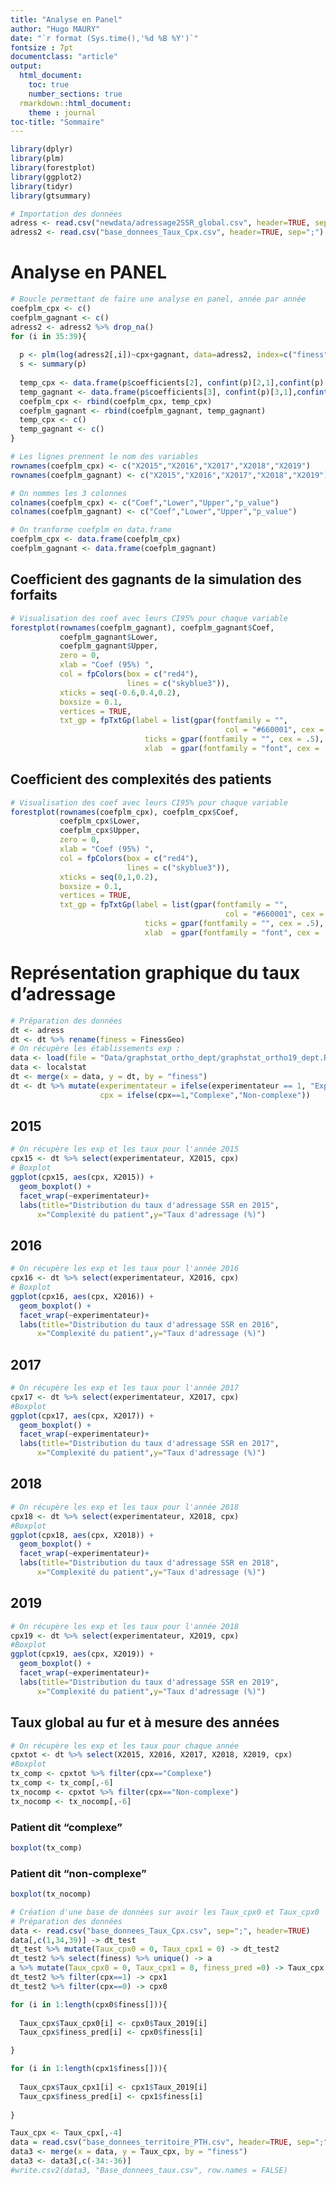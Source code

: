 ---
title: "Analyse en Panel"
author: "Hugo MAURY"
date: "`r format (Sys.time(),'%d %B %Y')`"
fontsize : 7pt
documentclass: "article"
output: 
  html_document:
    toc: true
    number_sections: true
  rmarkdown::html_document:
    theme : journal
toc-title: "Sommaire"
---

\newpage

```{r, include=FALSE}
library(dplyr)
library(plm)
library(forestplot)
library(ggplot2)
library(tidyr)
library(gtsummary)
```


```{r, echo=FALSE}
# Importation des données
adress <- read.csv("newdata/adressage2SSR_global.csv", header=TRUE, sep=";") # Base de données avec juste les taux
adress2 <- read.csv("base_donnees_Taux_Cpx.csv", header=TRUE, sep=";") # Base de données avec les Taux et les indicateurs territoriaux

```

# Analyse en PANEL

```{r, echo=FALSE, warning=FALSE}
# Boucle permettant de faire une analyse en panel, année par année
coefplm_cpx <- c()
coefplm_gagnant <- c()
adress2 <- adress2 %>% drop_na()
for (i in 35:39){
  
  p <- plm(log(adress2[,i])~cpx+gagnant, data=adress2, index=c("finess"), model = "random")
  s <- summary(p)
  
  temp_cpx <- data.frame(p$coefficients[2], confint(p)[2,1],confint(p)[2,2], s$coefficients[2,4])
  temp_gagnant <- data.frame(p$coefficients[3], confint(p)[3,1],confint(p)[3,2], s$coefficients[3,4])
  coefplm_cpx <- rbind(coefplm_cpx, temp_cpx)
  coefplm_gagnant <- rbind(coefplm_gagnant, temp_gagnant)
  temp_cpx <- c()
  temp_gagnant <- c()
}

# Les lignes prennent le nom des variables
rownames(coefplm_cpx) <- c("X2015","X2016","X2017","X2018","X2019")
rownames(coefplm_gagnant) <- c("X2015","X2016","X2017","X2018","X2019")

# On nommes les 3 colonnes
colnames(coefplm_cpx) <- c("Coef","Lower","Upper","p_value")
colnames(coefplm_gagnant) <- c("Coef","Lower","Upper","p_value")

# On tranforme coefplm en data.frame
coefplm_cpx <- data.frame(coefplm_cpx)
coefplm_gagnant <- data.frame(coefplm_gagnant)
```

## Coefficient des gagnants de la simulation des forfaits
```{r, echo=FALSE, warning=FALSE}
# Visualisation des coef avec leurs CI95% pour chaque variable
forestplot(rownames(coefplm_gagnant), coefplm_gagnant$Coef, 
           coefplm_gagnant$Lower,
           coefplm_gagnant$Upper,
           zero = 0,
           xlab = "Coef (95%) ",
           col = fpColors(box = c("red4"), 
                          lines = c("skyblue3")),
           xticks = seq(-0.6,0.4,0.2),
           boxsize = 0.1,
           vertices = TRUE,
           txt_gp = fpTxtGp(label = list(gpar(fontfamily = "",
                                                col = "#660001", cex = .75)),
                              ticks = gpar(fontfamily = "", cex = .5),
                              xlab  = gpar(fontfamily = "font", cex = .9)))
```

## Coefficient des complexités des patients
```{r, echo=FALSE, warning=FALSE}
# Visualisation des coef avec leurs CI95% pour chaque variable
forestplot(rownames(coefplm_cpx), coefplm_cpx$Coef, 
           coefplm_cpx$Lower,
           coefplm_cpx$Upper,
           zero = 0,
           xlab = "Coef (95%) ",
           col = fpColors(box = c("red4"), 
                          lines = c("skyblue3")),
           xticks = seq(0,1,0.2),
           boxsize = 0.1,
           vertices = TRUE,
           txt_gp = fpTxtGp(label = list(gpar(fontfamily = "",
                                                col = "#660001", cex = .75)),
                              ticks = gpar(fontfamily = "", cex = .5),
                              xlab  = gpar(fontfamily = "font", cex = .9)))
```


\newpage

# Représentation graphique du taux d'adressage

```{r, echo=FALSE, warning=FALSE}
# Préparation des données
dt <- adress
dt <- dt %>% rename(finess = FinessGeo)
# On récupère les établissements exp :
data <- load(file = "Data/graphstat_ortho_dept/graphstat_ortho19_dept.Rdata")
data <- localstat
dt <- merge(x = data, y = dt, by = "finess")
dt <- dt %>% mutate(experimentateur = ifelse(experimentateur == 1, "Experimentateur", "Non-experimentateur"),
                    cpx = ifelse(cpx==1,"Complexe","Non-complexe"))
```

## 2015
```{r,echo=FALSE, fig.align="center", warning=FALSE}
# On récupère les exp et les taux pour l'année 2015
cpx15 <- dt %>% select(experimentateur, X2015, cpx) 
# Boxplot
ggplot(cpx15, aes(cpx, X2015)) + 
  geom_boxplot() +
  facet_wrap(~experimentateur)+
  labs(title="Distribution du taux d'adressage SSR en 2015",
      x="Complexité du patient",y="Taux d'adressage (%)")
```

\newpage

## 2016
```{r,echo=FALSE, fig.align="center", warning=FALSE}
# On récupère les exp et les taux pour l'année 2016
cpx16 <- dt %>% select(experimentateur, X2016, cpx) 
# Boxplot
ggplot(cpx16, aes(cpx, X2016)) + 
  geom_boxplot() +
  facet_wrap(~experimentateur)+
  labs(title="Distribution du taux d'adressage SSR en 2016",
      x="Complexité du patient",y="Taux d'adressage (%)")
```

\newpage

## 2017
```{r,echo=FALSE, fig.align="center", warning=FALSE}
# On récupère les exp et les taux pour l'année 2017
cpx17 <- dt %>% select(experimentateur, X2017, cpx)
#Boxplot
ggplot(cpx17, aes(cpx, X2017)) + 
  geom_boxplot() +
  facet_wrap(~experimentateur)+
  labs(title="Distribution du taux d'adressage SSR en 2017",
      x="Complexité du patient",y="Taux d'adressage (%)")
```

\newpage

## 2018
```{r,echo=FALSE, fig.align="center", warning=FALSE}
# On récupère les exp et les taux pour l'année 2018
cpx18 <- dt %>% select(experimentateur, X2018, cpx)
#Boxplot
ggplot(cpx18, aes(cpx, X2018)) + 
  geom_boxplot() +
  facet_wrap(~experimentateur)+
  labs(title="Distribution du taux d'adressage SSR en 2018",
      x="Complexité du patient",y="Taux d'adressage (%)")
```

\newpage

## 2019
```{r,echo=FALSE, fig.align="center", warning=FALSE}
# On récupère les exp et les taux pour l'année 2018
cpx19 <- dt %>% select(experimentateur, X2019, cpx)
#Boxplot
ggplot(cpx19, aes(cpx, X2019)) + 
  geom_boxplot() +
  facet_wrap(~experimentateur)+
  labs(title="Distribution du taux d'adressage SSR en 2019",
      x="Complexité du patient",y="Taux d'adressage (%)")
```

\newpage

## Taux global au fur et à mesure des années

```{r, echo=FALSE, warning=FALSE}
# On récupère les exp et les taux pour chaque année
cpxtot <- dt %>% select(X2015, X2016, X2017, X2018, X2019, cpx)
#Boxplot
tx_comp <- cpxtot %>% filter(cpx=="Complexe")
tx_comp <- tx_comp[,-6]
tx_nocomp <- cpxtot %>% filter(cpx=="Non-complexe")
tx_nocomp <- tx_nocomp[,-6]
```

### Patient dit "complexe"
```{r,echo=FALSE, fig.align="center", warning=FALSE}
boxplot(tx_comp)
```

\newpage

### Patient dit "non-complexe"
```{r,echo=FALSE, fig.align="center", warning=FALSE}
boxplot(tx_nocomp)
```


```{r, include=FALSE}
# Création d'une base de données sur avoir les Taux_cpx0 et Taux_cpx0
# Préparation des données
data <- read.csv("base_donnees_Taux_Cpx.csv", sep=";", header=TRUE)
data[,c(1,34,39)] -> dt_test
dt_test %>% mutate(Taux_cpx0 = 0, Taux_cpx1 = 0) -> dt_test2
dt_test2 %>% select(finess) %>% unique() -> a
a %>% mutate(Taux_cpx0 = 0, Taux_cpx1 = 0, finess_pred =0) -> Taux_cpx
dt_test2 %>% filter(cpx==1) -> cpx1
dt_test2 %>% filter(cpx==0) -> cpx0

for (i in 1:length(cpx0$finess[])){
  
  Taux_cpx$Taux_cpx0[i] <- cpx0$Taux_2019[i]
  Taux_cpx$finess_pred[i] <- cpx0$finess[i]

}

for (i in 1:length(cpx1$finess[])){
  
  Taux_cpx$Taux_cpx1[i] <- cpx1$Taux_2019[i]
  Taux_cpx$finess_pred[i] <- cpx1$finess[i]
  
}

Taux_cpx <- Taux_cpx[,-4]
data = read.csv("base_donnees_territoire_PTH.csv", header=TRUE, sep=";")
data3 <- merge(x = data, y = Taux_cpx, by = "finess")
data3 <- data3[,c(-34:-36)]
#write.csv2(data3, "Base_donnees_taux.csv", row.names = FALSE)
```